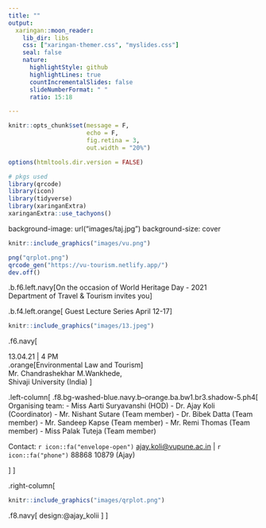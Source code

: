```yaml
---
title: ""
output:
  xaringan::moon_reader:
    lib_dir: libs
    css: ["xaringan-themer.css", "myslides.css"]
    seal: false
    nature:
      highlightStyle: github
      highlightLines: true
      countIncrementalSlides: false
      slideNumberFormat: " "
      ratio: 15:18

---
```


```r
knitr::opts_chunk$set(message = F,
                      echo = F,
                      fig.retina = 3,
                      out.width = "20%")

options(htmltools.dir.version = FALSE)

# pkgs used
library(qrcode)
library(icon)
library(tidyverse)
library(xaringanExtra)
xaringanExtra::use_tachyons()
```

background-image: url("images/taj.jpg")
background-size: cover

```r
knitr::include_graphics("images/vu.png")
```

```r
png("qrplot.png")
qrcode_gen("https://vu-tourism.netlify.app/")
dev.off()
```

.b.f6.left.navy[On the occasion of World Heritage Day - 2021 <br>Department of Travel & Tourism invites you]

.b.f4.left.orange[
Guest Lecture Series April 12-17]

```r
knitr::include_graphics("images/13.jpeg")
```


.f6.navy[

13.04.21 | 4 PM  
.orange[Environmental Law and Tourism]  
Mr. Chandrashekhar M.Wankhede, <br>Shivaji University (India)
]

.left-column[
.f8.bg-washed-blue.navy.b--orange.ba.bw1.br3.shadow-5.ph4[
Organising team:
- Miss Aarti Suryavanshi (HOD) 
- Dr. Ajay Koli (Coordinator) 
- Mr. Nishant Sutare (Team member) 
- Dr. Bibek Datta (Team member) 
- Mr. Sandeep Kapse (Team member) 
- Mr. Remi Thomas (Team member) 
- Miss Palak Tuteja (Team member)

Contact: `r icon::fa("envelope-open")` [ajay.koli@vupune.ac.in]() | `r icon::fa("phone")` 88868 10879 (Ajay)

]
]

.right-column[
<br>
```r
knitr::include_graphics("images/qrplot.png")
```

.f8.navy[
design:@ajay_kolii
]
]



